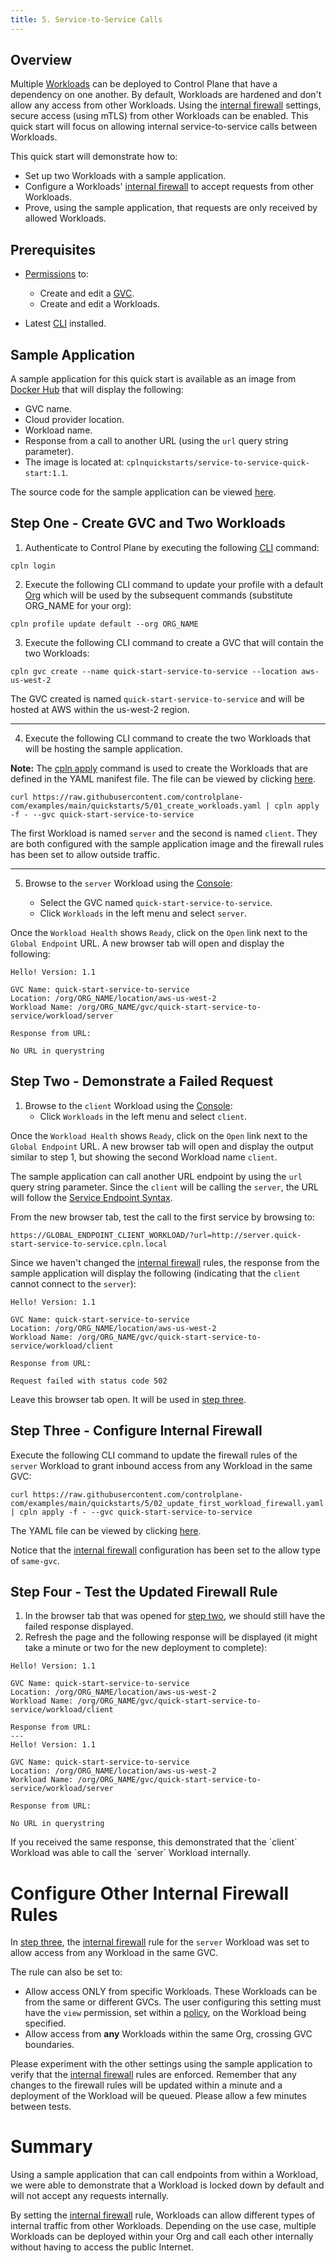 ```yaml
---
title: 5. Service-to-Service Calls
---
```


## Overview

Multiple [Workloads](/objects/workload) can be deployed to Control Plane that have a dependency on one another. By default, Workloads are hardened and don't allow any access from other Workloads. Using the [internal firewall](/objects/workload#internal) settings, secure access (using mTLS) from other Workloads can be enabled. This quick start will focus on allowing internal service-to-service calls between Workloads.

This quick start will demonstrate how to:

- Set up two Workloads with a sample application.
- Configure a Workloads' [internal firewall](/objects/workload#internal) to accept requests from other Workloads.
- Prove, using the sample application, that requests are only received by allowed Workloads.

## Prerequisites

- [Permissions](/objects/policy#permissions) to:

  - Create and edit a [GVC](/objects/gvc).
  - Create and edit a Workloads.

- Latest [CLI](/reference/cli#installation) installed.

## Sample Application

A sample application for this quick start is available as an image from [Docker Hub](https://hub.docker.com) that will display the following:

- GVC name.
- Cloud provider location.
- Workload name.
- Response from a call to another URL (using the `url` query string parameter).
- The image is located at: `cplnquickstarts/service-to-service-quick-start:1.1`.

The source code for the sample application can be viewed [here](https://github.com/controlplane-com/examples/tree/main/quickstarts/5/service-to-service-quick-start).

## Step One - Create GVC and Two Workloads

1. Authenticate to Control Plane by executing the following [CLI](/reference/cli) command:

```
cpln login
```

2. Execute the following CLI command to update your profile with a default [Org](/objects/org) which will be used by the subsequent commands (substitute ORG_NAME for your org):

```
cpln profile update default --org ORG_NAME
```

3. Execute the following CLI command to create a GVC that will contain the two Workloads:

```
cpln gvc create --name quick-start-service-to-service --location aws-us-west-2
```

The GVC created is named `quick-start-service-to-service` and will be hosted at AWS within the us-west-2 region.

---

4. Execute the following CLI command to create the two Workloads that will be hosting the sample application.

**Note:** The [cpln apply](/guides/cpln-apply) command is used to create the Workloads that are defined in the YAML manifest file. The file can be viewed by clicking [here](https://raw.githubusercontent.com/controlplane-com/examples/main/quickstarts/5/01_create_workloads.yaml).

```
curl https://raw.githubusercontent.com/controlplane-com/examples/main/quickstarts/5/01_create_workloads.yaml | cpln apply -f - --gvc quick-start-service-to-service
```

The first Workload is named `server` and the second is named `client`. They are both configured with the sample application image and the firewall rules has been set to allow outside traffic.

---

5. Browse to the `server` Workload using the [Console](https://console.cpln.io/):

   - Select the GVC named `quick-start-service-to-service`.
   - Click `Workloads` in the left menu and select `server`.

Once the `Workload Health` shows `Ready`, click on the `Open` link next to the `Global Endpoint` URL. A new browser tab will open and display the following:

```
Hello! Version: 1.1

GVC Name: quick-start-service-to-service
Location: /org/ORG_NAME/location/aws-us-west-2
Workload Name: /org/ORG_NAME/gvc/quick-start-service-to-service/workload/server

Response from URL:

No URL in querystring
```

## Step Two - Demonstrate a Failed Request

1. Browse to the `client` Workload using the [Console](https://console.cpln.io/):
   - Click `Workloads` in the left menu and select `client`.

Once the `Workload Health` shows `Ready`, click on the `Open` link next to the `Global Endpoint` URL. A new browser tab will open and display the output similar to step 1, but showing the second Workload name `client`.

The sample application can call another URL endpoint by using the `url` query string parameter. Since the `client` will be calling the `server`, the URL will follow the [Service Endpoint Syntax](/guides/service-to-service#service-endpoint-syntax).

From the new browser tab, test the call to the first service by browsing to:

```
https://GLOBAL_ENDPOINT_CLIENT_WORKLOAD/?url=http://server.quick-start-service-to-service.cpln.local
```

Since we haven't changed the [internal firewall](/objects/workload#internal) rules, the response from the sample application will display the following (indicating that the `client` cannot connect to the `server`):

```
Hello! Version: 1.1

GVC Name: quick-start-service-to-service
Location: /org/ORG_NAME/location/aws-us-west-2
Workload Name: /org/ORG_NAME/gvc/quick-start-service-to-service/workload/client

Response from URL:

Request failed with status code 502
```

Leave this browser tab open. It will be used in [step three](#step-three-configure-internal-firewall).

## Step Three - Configure Internal Firewall

Execute the following CLI command to update the firewall rules of the `server` Workload to grant inbound access from any Workload in the same GVC:

```
curl https://raw.githubusercontent.com/controlplane-com/examples/main/quickstarts/5/02_update_first_workload_firewall.yaml | cpln apply -f - --gvc quick-start-service-to-service
```

The YAML file can be viewed by clicking [here](https://raw.githubusercontent.com/controlplane-com/examples/main/quickstarts/5/02_update_first_workload_firewall.yaml).

Notice that the [internal firewall](/objects/workload#internal) configuration has been set to the allow type of `same-gvc`.

## Step Four - Test the Updated Firewall Rule

1. In the browser tab that was opened for [step two](#step-two-demonstrate-a-failed-request), we should still have the failed response displayed.
2. Refresh the page and the following response will be displayed (it might take a minute or two for the new deployment to complete):

```
Hello! Version: 1.1

GVC Name: quick-start-service-to-service
Location: /org/ORG_NAME/location/aws-us-west-2
Workload Name: /org/ORG_NAME/gvc/quick-start-service-to-service/workload/client

Response from URL:
---
Hello! Version: 1.1

GVC Name: quick-start-service-to-service
Location: /org/ORG_NAME/location/aws-us-west-2
Workload Name: /org/ORG_NAME/gvc/quick-start-service-to-service/workload/server

Response from URL:

No URL in querystring
```

<Tip>
  If you received the same response, this demonstrated that the `client` Workload was able to call the `server`
  Workload internally.
</Tip>

# Configure Other Internal Firewall Rules

In [step three](#step-three-configure-internal-firewall), the [internal firewall](/objects/workload#internal) rule for the `server` Workload was set to allow access from any Workload in the same GVC.

The rule can also be set to:

- Allow access ONLY from specific Workloads. These Workloads can be from the same or different GVCs. The user configuring this setting must have the `view` permission, set within a [policy](/objects/policy#permissions), on the Workload being specified.
- Allow access from **any** Workloads within the same Org, crossing GVC boundaries.

Please experiment with the other settings using the sample application to verify that the [internal firewall](/objects/workload#internal) rules are enforced. Remember that any changes to the firewall rules will be updated within a minute and a deployment of the Workload will be queued. Please allow a few minutes between tests.

# Summary

Using a sample application that can call endpoints from within a Workload, we were able to demonstrate that a Workload is locked down by default and will not accept any requests internally.

By setting the [internal firewall](/objects/workload#internal) rule, Workloads can allow different types of internal traffic from other Workloads. Depending on the use case, multiple Workloads can be deployed within your Org and call each other internally without having to access the public Internet.
